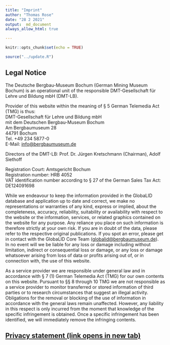 ```yaml
---
title: "Imprint"
author: "Thomas Rose"
date: "28 2 2021"
output:  md_document
always_allow_html: true

---
```


```r
knitr::opts_chunk$set(echo = TRUE)

source("../update.R")

```

## Legal Notice 

The Deutsche Bergbau-Museum Bochum (German Mining Museum Bochum) is an operational unit of the responsible DMT-Gesellschaft für Lehre und Bildung mbH (DMT-LB). 

Provider of this website within the meaning of § 5 German Telemedia Act (TMG) is thus:  
DMT-Gesellschaft für Lehre und Bildung mbH  
mit dem Deutschen Bergbau-Museum Bochum  
Am Bergbaumuseum 28  
44791 Bochum  
Tel. +49 234 5877-0  
E-Mail: [info@bergbaumuseum.de](mailto:info@bergbaumuseum.de)  

Directors of the DMT-LB: Prof. Dr. Jürgen Kretschmann (Chairman), Adolf Siethoff  

Registration Court: Amtsgericht Bochum  
Registration number: HRB 4052  
VAT identification number according to § 27 of the German Sales Tax Act: DE124091698

While we endeavour to keep the information provided in the GlobaLID database and application up to date and correct, we make no representations or warranties of any kind, express or implied, about the completeness, accuracy, reliability, suitability or availability with respect to the website or the information, services, or related graphics contained on the website for any purpose. Any reliance you place on such information is therefore strictly at your own risk. If you are in doubt of the data, please refer to the respective original publications. If you spot an error, please get in contact with the GlobaLID Core Team ([globalid@bergbaumuseum.de](mailto:globalid@bergbaumuseum.de)).  
In no event will we be liable for any loss or damage including without limitation, indirect or consequential loss or damage, or any loss or damage whatsoever arising from loss of data or profits arising out of, or in connection with, the use of this website.  

As a service provider we are responsible under general law and in accordance with § 7 (1) German Telemedia Act (TMG) for our own contents on this website. Pursuant to §§ 8 through 10 TMG we are not responsible as a service provider to monitor transferred or stored information of third parties or to research circumstances that suggest an illegal activity.  
Obligations for the removal or blocking of the use of information in accordance with the general laws remain unaffected. However, any liability in this respect is only incurred from the moment that knowledge of the specific infringement is obtained. Once a specific infringement has been identified, we will immediately remove the infringing contents.

## [Privacy statement (link opens in new tab)](https://dse.cortina-consult.com/privacy/6140aab59b531)